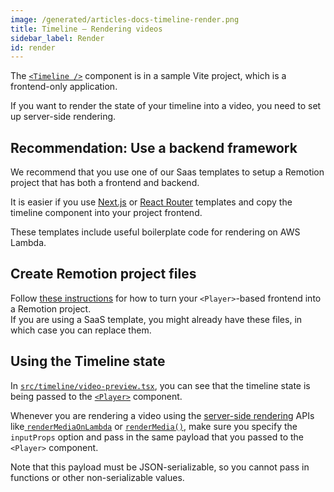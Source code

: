 ```yaml
---
image: /generated/articles-docs-timeline-render.png
title: Timeline – Rendering videos
sidebar_label: Render
id: render
---
```


The [`<Timeline />`](/docs/timeline) component is in a sample Vite project, which is a frontend-only application.

If you want to render the state of your timeline into a video, you need to set up server-side rendering.

## Recommendation: Use a backend framework

We recommend that you use one of our Saas templates to setup a Remotion project that has both a frontend and backend.

It is easier if you use [Next.js](/templates/next) or [React Router](/templates/react-router) templates and copy the timeline component into your project frontend.

These templates include useful boilerplate code for rendering on AWS Lambda.

## Create Remotion project files

Follow [these instructions](/docs/player-into-remotion-project) for how to turn your `<Player>`-based frontend into a Remotion project.  
If you are using a SaaS template, you might already have these files, in which case you can replace them.

## Using the Timeline state

In [`src/timeline/video-preview.tsx`](https://github.com/remotion-dev/timeline/blob/main/src/timeline/video-preview.tsx), you can see that the timeline state is being passed to the [`<Player>`](/docs/player) component.

Whenever you are rendering a video using the [server-side rendering](/docs/ssr) APIs like[ `renderMediaOnLambda`](/docs/lambda/rendermediaonlambda) or [`renderMedia()`](/docs/renderer/render-media), make sure you specify the `inputProps` option and pass in the same payload that you passed to the `<Player>` component.

Note that this payload must be JSON-serializable, so you cannot pass in functions or other non-serializable values.
